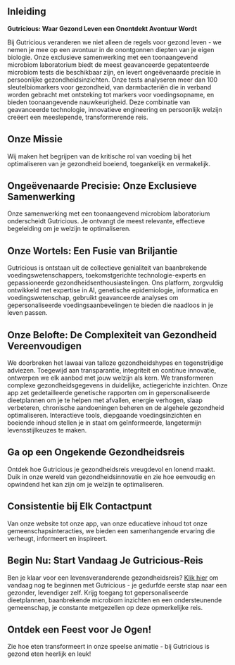 ## Inleiding

**Gutricious: Waar Gezond Leven een Onontdekt Avontuur Wordt**

Bij Gutricious veranderen we niet alleen de regels voor gezond leven - we nemen je mee op een avontuur in de onontgonnen diepten van je eigen biologie. Onze exclusieve samenwerking met een toonaangevend microbiom laboratorium biedt de meest geavanceerde gepatenteerde microbiom tests die beschikbaar zijn, en levert ongeëvenaarde precisie in persoonlijke gezondheidsinzichten. Onze tests analyseren meer dan 100 sleutelbiomarkers voor gezondheid, van darmbacteriën die in verband worden gebracht met ontsteking tot markers voor voedingsopname, en bieden toonaangevende nauwkeurigheid. Deze combinatie van geavanceerde technologie, innovatieve engineering en persoonlijk welzijn creëert een meeslepende, transformerende reis.

## Onze Missie

Wij maken het begrijpen van de kritische rol van voeding bij het optimaliseren van je gezondheid boeiend, toegankelijk en vermakelijk.

## Ongeëvenaarde Precisie: Onze Exclusieve Samenwerking

Onze samenwerking met een toonaangevend microbiom laboratorium onderscheidt Gutricious. Je ontvangt de meest relevante, effectieve begeleiding om je welzijn te optimaliseren.

## Onze Wortels: Een Fusie van Briljantie

Gutricious is ontstaan uit de collectieve genialiteit van baanbrekende voedingswetenschappers, toekomstgerichte technologie-experts en gepassioneerde gezondheidsenthousiastelingen. Ons platform, zorgvuldig ontwikkeld met expertise in AI, genetische epidemiologie, informatica en voedingswetenschap, gebruikt geavanceerde analyses om gepersonaliseerde voedingsaanbevelingen te bieden die naadloos in je leven passen.

## Onze Belofte: De Complexiteit van Gezondheid Vereenvoudigen

We doorbreken het lawaai van talloze gezondheidshypes en tegenstrijdige adviezen. Toegewijd aan transparantie, integriteit en continue innovatie, ontwerpen we elk aanbod met jouw welzijn als kern. We transformeren complexe gezondheidsgegevens in duidelijke, actiegerichte inzichten. Onze app zet gedetailleerde genetische rapporten om in gepersonaliseerde dieetplannen om je te helpen met afvallen, energie verhogen, slaap verbeteren, chronische aandoeningen beheren en de algehele gezondheid optimaliseren. Interactieve tools, diepgaande voedingsinzichten en boeiende inhoud stellen je in staat om geïnformeerde, langetermijn levensstijlkeuzes te maken.

## Ga op een Ongekende Gezondheidsreis

Ontdek hoe Gutricious je gezondheidsreis vreugdevol en lonend maakt. Duik in onze wereld van gezondheidsinnovatie en zie hoe eenvoudig en opwindend het kan zijn om je welzijn te optimaliseren.

## Consistentie bij Elk Contactpunt

Van onze website tot onze app, van onze educatieve inhoud tot onze gemeenschapsinteracties, we bieden een samenhangende ervaring die verheugt, informeert en inspireert.

## Begin Nu: Start Vandaag Je Gutricious-Reis

Ben je klaar voor een levensveranderende gezondheidsreis? [Klik hier](https://gutricious-home.vercel.app/nl#footer) om vandaag nog te beginnen met Gutricious - je gedurfde eerste stap naar een gezonder, levendiger zelf. Krijg toegang tot gepersonaliseerde dieetplannen, baanbrekende microbiom inzichten en een ondersteunende gemeenschap, je constante metgezellen op deze opmerkelijke reis.

## Ontdek een Feest voor Je Ogen!

Zie hoe eten transformeert in onze speelse animatie - bij Gutricious is gezond eten heerlijk en leuk!
